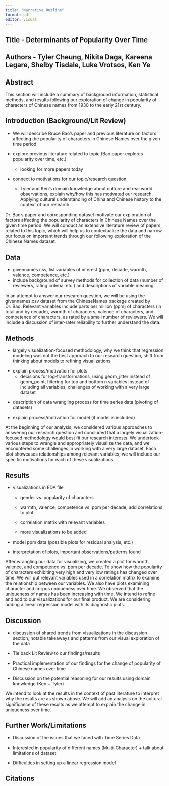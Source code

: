 ```yaml
---
title: "Narrative Outline"
format: pdf
editor: visual
---
```


## Title - Determinants of Popularity Over Time

## Authors - Tyler Cheung, Nikita Daga, Kareena Legare, Shelby Tisdale, Luke Vrotsos, Ken Ye

## Abstract

This section will include a summary of background information, statistical methods, and results following our exploration of change in popularity of characters of Chinese names from 1930 to the early 21st century.

## Introduction (Background/Lit Review)

-   We will describe Bruce Bao's paper and previous literature on factors affecting the popularity of characters in Chinese Names over the given time period.

-   explore previous literature related to topic (Bao paper explores popularity over time, etc.)

    -   looking for more papers today

-   connect to motivations for our topic/research question

    -   Tyler and Ken's domain knowledge about culture and real world observations, explain why/how this has motivated our research. Applying cultural understanding of China and Chinese history to the context of our research.

Dr. Bao's paper and corresponding dataset motivate our exploration of factors affecting the popularity of characters in Chinese Names over the given time period. We will conduct an extensive literature review of papers related to this topic, which will help us to contextualize the data and narrow our focus on important trends through our following exploration of the Chinese Names dataset.

## Data

-   givennames.csv, list variables of interest (ppm, decade, warmth, valence, competence, etc.)
-   include background of survey methods for collection of data (number of reviewers, rating criteria, etc.) and descriptions of variable meaning.

In an attempt to answer our research question, we will be using the givennames.csv dataset from the ChineseNames package created by Dr. Bao. Relevant variables include parts per million (ppm) of characters (in total and by decade), warmth of characters, valence of characters, and competence of characters, as rated by a small number of reviewers. We will include a discussion of inter-rater reliability to further understand the data.

## Methods

-   largely visualization-focused methodology, why we think that regression modeling was not the best approach to our research question, shift from thinking about models to refining visualizations

<!-- -->

-   explain process/motivation for plots
    -   decisions for log-transformations, using geom_jitter instead of geom_point, filtering for top and bottom n variables instead of including all variables, challenges of working with a very large dataset

<!-- -->

-   description of data wrangling process for time series data (pivoting of datasets)

-   explain process/motivation for model (if model is included)

At the beginning of our analysis, we considered various approaches to answering our research question and concluded that a largely visualization-focused methodology would best fit our research interests. We undertook various steps to wrangle and appropriately visualize the data, and we encountered some challenges in working with a very large dataset. Each plot showcases relationships among relevant variables; we will include our specific motivations for each of these visualizations.

## Results

-   visualizations in EDA file

    -   gender vs. popularity of characters

    -   warmth, valence, competence vs. ppm per decade, add correlations to plot

    -   correlation matrix with relevant variables

    -   more visualizations to be added

-   model ppm data (possible plots for residual analysis, etc.)

-   interpretation of plots, important observations/patterns found

After wrangling our data for visualizing, we created a plot for warmth, valence, and competence vs. ppm per decade. To show how the popularity of characters exhibiting very high and very low ratings has changed over time. We will put relevant variables used in a correlation matrix to examine the relationship between our variables. We also have plots examining character and corpus uniqueness over time. We observed that the uniqueness of names has been increasing with time. We intend to refine and add to our visualizations for our final product. We are considering adding a linear regression model with its diagnostic plots.

## Discussion

-   discussion of shared trends from visualizations in the discussion section, notable takeaways and patterns from our visual exploration of the data

-   Tie back Lit Review to our findings/results

-   Practical implementation of our findings for the change of popularity of Chinese names over time

-   Discussion on the potential reasoning for our results using domain knowledge (Ken + Tyler)

We intend to look at the results in the context of past literature to interpret why the results are as shown above. We will add an analysis on the cultural significance of these results as we attempt to explain the change in uniqueness over time.

## Further Work/Limitations

-   Discussion of the issues that we faced with Time Series Data

-   Interested in popularity of different names (Multi-Character) + talk about limitations of dataset

-   Difficulties in setting up a linear regression model

## Citations
